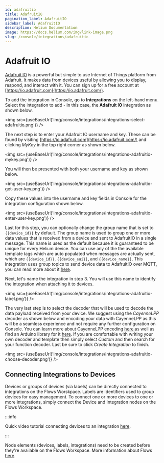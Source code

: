 ```yaml
---
id: adafruitio
title: AdafruitIO
pagination_label: AdafruitIO
sidebar_label: AdafruitIO
description: Helium Documentation
image: https://docs.helium.com/img/link-image.png
slug: /console/integrations/adafruitio
---
```


# Adafruit IO


[Adafruit IO](https://io.adafruit.com/) is a powerful but simple to use Internet of Things platform
from Adafruit. It makes data from devices useful by allowing you to display, respond, and interact
with it. You can sign up for a free account at [https://io.adafruit.com](https://io.adafruit.com/).

To add the integration in Console, go to **Integrations** on the left-hand menu. Select the
integration to add - in this case, the **Adafruit IO** integration as shown below.

<img src={useBaseUrl('img/console/integrations/integrations-select-adafruitio.png')} />

The next step is to enter your Adafruit IO username and key. These can be found by visiting
[https://io.adafruit.com](https://io.adafruit.com/) and clicking _MyKey_ in the top right corner as
shown below.

<img src={useBaseUrl('img/console/integrations/integrations-adafruitio-mykey.png')} />

You will then be presented with both your username and key as shown below.

<img src={useBaseUrl('img/console/integrations/integrations-adafruitio-get-user-key.png')} />

Copy these values into the username and key fields in Console for the integration configuration
shown below.

<img src={useBaseUrl('img/console/integrations/integrations-adafruitio-enter-user-key.png')} />

Last for this step, you can optionally change the group name that is set to `{{device_id}}` by
default. The group name is used to group one or more data values that is received from a device and
sent to AdafruitIO in a single message. This name is used as the default because it is guaranteed to
be unique for every Helium device. You can use any of the the available template tags which are auto
populated when messages are actually sent, which are `{{device_id}}`, `{{device_eui}}`, and
`{{device_name}}`. This integration uses group topics to send device data to AdafruitIO over MQTT,
you can read more about it [here](https://io.adafruit.com/api/docs/mqtt.html#group-topics).

Next, let's name the integration in step 3. You will use this name to identify the integration when
attaching it to devices.

<img src={useBaseUrl('img/console/integrations/integrations-adafruitio-label.png')} />

The very last step is to select the decoder that will be used to decode the data payload received
from your device. We suggest using the _CayenneLPP_ decoder as shown below and encoding your data
with CayenneLPP as this will be a seamless experience and not require any further configuration on
Console. You can learn more about CayenneLPP encoding
[here ](https://developers.mydevices.com/cayenne/docs/lora/#lora-cayenne-low-power-payload)as well
as find an Arduino library for it [here](https://www.arduino.cc/reference/en/libraries/cayennelpp/).
If you are comfortable with writing your own decoder and template then simply select _Custom_ and
then search for your function decoder. Last be sure to click _Create Integration_ to finish.

<img src={useBaseUrl('img/console/integrations/integrations-adafruitio-choose-decoder.png')} />

## Connecting Integrations to Devices

Devices or groups of devices (via labels) can be directly connected to integrations on the Flows
Worskpace. Labels are identifiers used to group devices for easy management. To connect one or more
devices to one or more integrations, simply connect the Device and Integration nodes on the Flows
Workspace.

:::info

Quick video tutorial connecting devices to an integration
[here](https://www.youtube.com/watch?v=lnERw1f7TGE).

:::

Node elements (devices, labels, integrations) need to be created before they're available on the
Flows Workspace. More information about Flows [here](/console/flows/).

